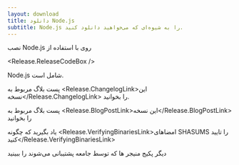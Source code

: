 ```yaml
---
layout: download
title: دانلود Node.js
subtitle: Node.js را به شیوه‌ای که می‌خواهید دانلود کنید.
---
```


<section>
نصب Node.js <Release.VersionDropdown /> روی <Release.OperatingSystemDropdown exclude={["AIX"]} /> با استفاده از <Release.PlatformDropdown />

<Release.ReleaseCodeBox />
</section>

<section>
Node.js شامل <Release.NpmLink /> است.

پست بلاگ مربوط به <Release.ChangelogLink>این نسخه</Release.ChangelogLink> را بخوانید.

پست بلاگ مربوط به <Release.BlogPostLink>این نسخه</Release.BlogPostLink> را بخوانید

یاد بگیرید که چگونه <Release.VerifyingBinariesLink>امضاهای SHASUMS را تایید کنید</Release.VerifyingBinariesLink>

دیگر <LinkWithIcon href="/download/package-manager/all">پکیج منیجر ها</LinkWithIcon> که توسط جامعه پشتیبانی می‌شوند را ببینید

</section>
